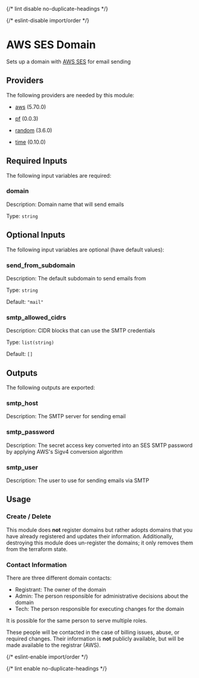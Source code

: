 
{/* lint disable no-duplicate-headings */}

{/* eslint-disable import/order */}

<ModuleHeader name="aws_ses_domain" sourceHref="https://github.com/Panfactum/stack/tree/__PANFACTUM_VERSION_EDGE__/packages/infrastructure/aws_ses_domain" status="stable" type="direct" />

# AWS SES Domain

Sets up a domain with [AWS SES](https://aws.amazon.com/ses/) for email sending

## Providers

The following providers are needed by this module:

* [aws](https://registry.terraform.io/providers/hashicorp/aws/5.70.0/docs) (5.70.0)

* [pf](https://registry.terraform.io/providers/panfactum/pf/0.0.3/docs) (0.0.3)

* [random](https://registry.terraform.io/providers/hashicorp/random/3.6.0/docs) (3.6.0)

* [time](https://registry.terraform.io/providers/hashicorp/time/0.10.0/docs) (0.10.0)

## Required Inputs

The following input variables are required:

### domain

Description: Domain name that will send emails

Type: `string`

## Optional Inputs

The following input variables are optional (have default values):

### send\_from\_subdomain

Description: The default subdomain to send emails from

Type: `string`

Default: `"mail"`

### smtp\_allowed\_cidrs

Description: CIDR blocks that can use the SMTP credentials

Type: `list(string)`

Default: `[]`

## Outputs

The following outputs are exported:

### smtp\_host

Description: The SMTP server for sending email

### smtp\_password

Description: The secret access key converted into an SES SMTP password by applying AWS's Sigv4 conversion algorithm

### smtp\_user

Description: The user to use for sending emails via SMTP

## Usage

### Create / Delete

This module does **not** register domains but rather adopts domains
that you have already registered and updates their information.
Additionally, destroying this module does un-register the domains;
it only removes them from the terraform state.

### Contact Information

There are three different domain contacts:

* Registrant: The owner of the domain
* Admin: The person responsible for administrative decisions about the domain
* Tech: The person responsible for executing changes for the domain

It is possible for the same person to serve multiple roles.

These people will be contacted in the case of billing issues, abuse, or required
changes. Their information is **not** publicly available, but will be made
available to the registrar (AWS).

{/* eslint-enable import/order */}

{/* lint enable no-duplicate-headings */}
